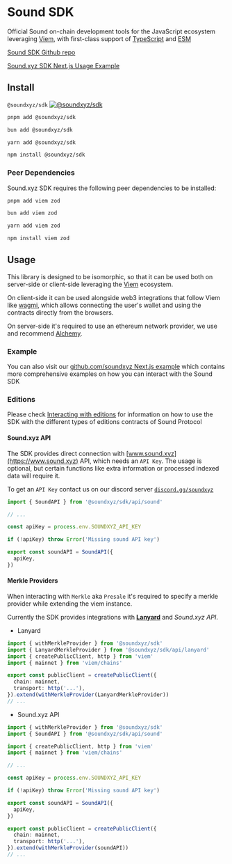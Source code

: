 # Sound SDK

Official Sound on-chain development tools for the JavaScript ecosystem leveraging [Viem](https://viem.sh/), with first-class support of [TypeScript](https://www.typescriptlang.org) and [ESM](https://nodejs.org/api/esm.html)

[Sound SDK Github repo](https://github.com/soundxyz/sdk)

[Sound.xyz SDK Next.js Usage Example](https://github.com/soundxyz/sdk/tree/main/examples/nextjs)

## Install

`@soundxyz/sdk` [![@soundxyz/sdk](https://badge.fury.io/js/@soundxyz%2Fsdk.svg)](https://badge.fury.io/js/@soundxyz%2Fsdk)

```sh
pnpm add @soundxyz/sdk
```

```sh
bun add @soundxyz/sdk
```

```sh
yarn add @soundxyz/sdk
```

```sh
npm install @soundxyz/sdk
```

### Peer Dependencies

Sound.xyz SDK requires the following peer dependencies to be installed:

```sh
pnpm add viem zod
```

```sh
bun add viem zod
```

```sh
yarn add viem zod
```

```sh
npm install viem zod
```

## Usage

This library is designed to be isomorphic, so that it can be used both on server-side or client-side leveraging the [Viem](https://viem.sh/) ecosystem.

On client-side it can be used alongside web3 integrations that follow Viem like [wagmi](https://wagmi.sh/), which allows connecting the user's wallet and using the contracts directly from the browsers.

On server-side it's required to use an ethereum network provider, we use and recommend [Alchemy](https://www.alchemy.com/).

### Example

You can also visit our [github.com/soundxyz Next.js example](https://github.com/soundxyz/sdk/tree/main/examples/nextjs) which contains more comprehensive examples on how you can interact with the Sound SDK

### Editions

Please check [Interacting with editions](https://docs.sound.xyz/sdk/edition) for information on how to use the SDK with the different types of editions contracts of Sound Protocol

#### Sound.xyz API

The SDK provides direct connection with [www.sound.xyz](https://www.sound.xyz) API, which needs an `API Key`. The usage is optional, but certain functions like extra information or processed indexed data will require it.

To get an `API Key` contact us on our discord server [`discord.gg/soundxyz`](https://discord.gg/soundxyz)

```ts
import { SoundAPI } from '@soundxyz/sdk/api/sound'

// ...

const apiKey = process.env.SOUNDXYZ_API_KEY

if (!apiKey) throw Error('Missing sound API key')

export const soundAPI = SoundAPI({
  apiKey,
})
```

#### Merkle Providers

When interacting with `Merkle` aka `Presale` it's required to specify a merkle provider while extending the viem instance.

Currently the SDK provides integrations with [**Lanyard**](https://lanyard.org) and _Sound.xyz API_.

- Lanyard

```ts
import { withMerkleProvider } from '@soundxyz/sdk'
import { LanyardMerkleProvider } from '@soundxyz/sdk/api/lanyard'
import { createPublicClient, http } from 'viem'
import { mainnet } from 'viem/chains'

export const publicClient = createPublicClient({
  chain: mainnet,
  transport: http('...'),
}).extend(withMerkleProvider(LanyardMerkleProvider))
// ...
```

- Sound.xyz API

```ts
import { withMerkleProvider } from '@soundxyz/sdk'
import { SoundAPI } from '@soundxyz/sdk/api/sound'

import { createPublicClient, http } from 'viem'
import { mainnet } from 'viem/chains'

// ...

const apiKey = process.env.SOUNDXYZ_API_KEY

if (!apiKey) throw Error('Missing sound API key')

export const soundAPI = SoundAPI({
  apiKey,
})

export const publicClient = createPublicClient({
  chain: mainnet,
  transport: http('...'),
}).extend(withMerkleProvider(soundAPI))
// ...
```
